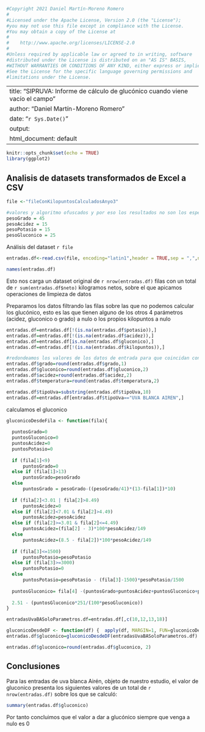 ```r
#Copyright 2021 Daniel Martín-Moreno Romero
#
#Licensed under the Apache License, Version 2.0 (the "License");
#you may not use this file except in compliance with the License.
#You may obtain a copy of the License at
#
#    http://www.apache.org/licenses/LICENSE-2.0
#
#Unless required by applicable law or agreed to in writing, software
#distributed under the License is distributed on an "AS IS" BASIS,
#WITHOUT WARRANTIES OR CONDITIONS OF ANY KIND, either express or implied.
#See the License for the specific language governing permissions and
#limitations under the License.
```
---
title: "SIPRUVA: Informe de cálculo de glucónico cuando viene vacío el campo"
author: "Daniel Martín-Moreno Romero"
date: "`r Sys.Date()`"
output:
  html_document: default
---

```r
knitr::opts_chunk$set(echo = TRUE)
library(ggplot2)
```

## Analisis de datasets transformados de Excel a CSV

```r
file <-"fileConKilopuntosCalculadosAnyo3"

#valores y algoritmo ofuscados y por eso los resultados no son los esperados en el marco del TFM
pesoGrado = 45
pesoAcidez = 15
pesoPotasio = 15
pesoGluconico = 25
```

Análisis del dataset `r file`

```r
entradas.df<-read.csv(file, encoding="latin1",header = TRUE,sep = ",",na.strings = "")

names(entradas.df)
```

Esto nos carga un dataset original de `r nrow(entradas.df)` filas con un total de `r sum(entradas.df$neto)` kilogramos netos, sobre el que apicamos operaciones de limpieza de datos

Preparamos los datos filtrando las filas sobre las que no podemos calcular los glucónico, esto es las que tienen alguno de los otros 4 parámetros (acidez, gluconico o grado) a nulo o los propios kilopuntos a nulo
```r
entradas.df=entradas.df[!(is.na(entradas.df$potasio)),]
entradas.df=entradas.df[!(is.na(entradas.df$acidez)),]
entradas.df=entradas.df[is.na(entradas.df$gluconico),]
entradas.df=entradas.df[!(is.na(entradas.df$kilopuntos)),]

#redondeamos los valores de los datos de entrada para que coincidan con los valores dados a los vectores para el calculo de kilopuntos
entradas.df$grado=round(entradas.df$grado,1)
entradas.df$gluconico=round(entradas.df$gluconico,2)
entradas.df$acidez=round(entradas.df$acidez,2)
entradas.df$temperatura=round(entradas.df$temperatura,2)

entradas.df$tipoUva=substring(entradas.df$tipoUva,10)
entradas.df=entradas.df[entradas.df$tipoUva=="UVA BLANCA AIREN",]
```

calculamos el gluconico
```r
gluconicoDesdeFila <- function(fila){
 
  puntosGrado=0
  puntosGluconico=0
  puntosAcidez=0  
  puntosPotasio=0
  
  if (fila[1]<9)
      puntosGrado=0
  else if (fila[1]>13)
      puntosGrado=pesoGrado
  else
      puntosGrado = pesoGrado-((pesoGrado/41)*(13-fila[1])*10)
  
  if (fila[2]<3.01 | fila[2]>8.49)
      puntosAcidez=0
  else if (fila[2]<7.01 & fila[2]>4.49)
      puntosAcidez=pesoAcidez
  else if (fila[2]>=3.01 & fila[2]<=4.49)
      puntosAcidez=(fila[2] - 3)*100*pesoAcidez/149
  else
      puntosAcidez=(8.5 - fila[2])*100*pesoAcidez/149
  
  if (fila[3]<=1500)
      puntosPotasio=pesoPotasio
  else if (fila[3]>=3000)
      puntosPotasio=0
  else
      puntosPotasio=pesoPotasio - (fila[3]-1500)*pesoPotasio/1500
  
  puntosGluconico= fila[4] -(puntosGrado+puntosAcidez+puntosGluconico+puntosPotasio)
  
  2.51 - (puntosGluconico*251/(100*pesoGluconico))
}

entradasUvaBASoloParametros.df=entradas.df[,c(10,12,13,18)]

gluconicoDesdeDF <- function(df) {	apply(df, MARGIN=1, FUN=gluconicoDesdeFila)}
entradas.df$gluconico=gluconicoDesdeDF(entradasUvaBASoloParametros.df)

entradas.df$gluconico=round(entradas.df$gluconico, 2)

```

## Conclusiones 

Para las entradas de uva blanca Airén, objeto de nuestro estudio, el valor de gluconico presenta los siguientes valores de un total de `r nrow(entradas.df)` sobre los que se calculó: 
```r
summary(entradas.df$gluconico)
```
Por tanto concluimos que el valor a dar a glucónico siempre que venga a nulo es 0 